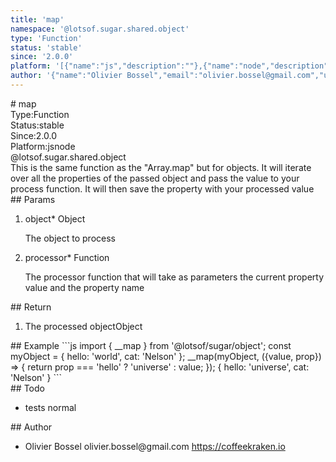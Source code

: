 ```yaml
---
title: 'map'
namespace: '@lotsof.sugar.shared.object'
type: 'Function'
status: 'stable'
since: '2.0.0'
platform: '[{"name":"js","description":""},{"name":"node","description":""}]'
author: '{"name":"Olivier Bossel","email":"olivier.bossel@gmail.com","url":"https://coffeekraken.io"}'
---
```

<div class="docmap-mdx">
# map
<div class="_metas">
<div class="_type"><span class="_type-label">Type:</span><span class="_type-value">Function</span></div>
<div class="_status"><span class="_status-label">Status:</span><span class="_status-value -stable">stable</span></div>
<div class="_since"><span class="_since-label">Since:</span><span class="_since-value">2.0.0</span></div>
<div class="_platform"><span class="_platform-label">Platform:</span><span class="_platform-value">js</span><span class="_platform-value">node</span></div>
</div>
<div class="_namespace">@lotsof.sugar.shared.object</div>
<div class="_description">
This is the same function as the &quot;Array.map&quot; but for objects. It will iterate over all the properties
of the passed object and pass the value to your process function. It will then save the property
with your processed value
</div>
<div class="_params">
## Params
<ol class="_list">
<li class="_item">
<span class="_name">object<span class="_required">*</span></span><span class="_default"></span> <span class="_type">Object</span>
<p class="_description">The object to process</p>
</li>
<li class="_item">
<span class="_name">processor<span class="_required">*</span></span><span class="_default"></span> <span class="_type">Function</span>
<p class="_description">The processor function that will take as parameters the current property value and the property name</p>
</li>
</ol>
</div>
<div class="_return">
## Return
<ol class="_list">
<li class="_item">
<span class="_description">The processed object</span><span class="_default"></span><span class="_type">Object</span>
</li>
</ol>
</div>
<div class="_examples">
## Example
```js
import { __map } from '@lotsof/sugar/object';
const myObject = {
   hello: 'world',
   cat: 'Nelson'
};
__map(myObject, ({value, prop}) => {
   return prop === 'hello' ? 'universe' : value;
});
{
   hello: 'universe',
   cat: 'Nelson'
}
```
</div>
<div class="_todo">
## Todo
<ul class="_list">
<li class="_item">
<span class="_description">tests</span>
<span class="_priority -normal">normal</span>
</li>
</ul>
</div>
<div class="_author">
## Author
<ul class="_list">
<li class="_item">
<span class="_name">Olivier Bossel</span>
<span class="_email">olivier.bossel@gmail.com</span>
<a href="https://coffeekraken.io" target="_blank" class="_url">https://coffeekraken.io</a>
</li>
</ul>
</div>
</div>